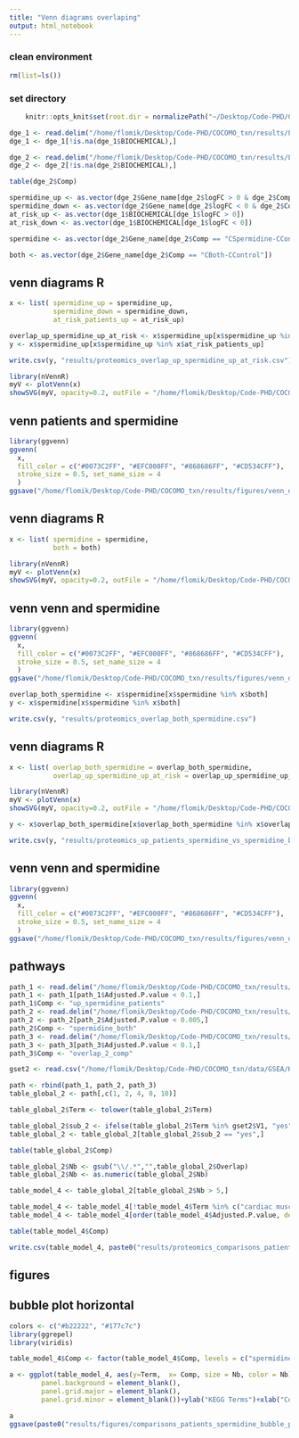 ```yaml
---
title: "Venn diagrams overlaping"
output: html_notebook
---
```


### clean environment
```r
rm(list=ls())
```


### set directory
```r
    knitr::opts_knit$set(root.dir = normalizePath("~/Desktop/Code-PHD/COCOMO_txn/")) 
```

```r
dge_1 <- read.delim("/home/flomik/Desktop/Code-PHD/COCOMO_txn/results/LIMMA/model_3_LIMMA_results_olink_with_HC_filt.csv", sep = " ")
dge_1 <- dge_1[!is.na(dge_1$BIOCHEMICAL),]
```

```r
dge_2 <- read.delim("/home/flomik/Desktop/Code-PHD/COCOMO_txn/results/LIMMA/LIMMA_spermin_proteomics_frac_filt.csv", sep = " ")
dge_2 <- dge_2[!is.na(dge_2$BIOCHEMICAL),]
```

```r
table(dge_2$Comp)
```

```r
spermidine_up <- as.vector(dge_2$Gene_name[dge_2$logFC > 0 & dge_2$Comp == "CSpermidine-CControl"])
spermidine_down <- as.vector(dge_2$Gene_name[dge_2$logFC < 0 & dge_2$Comp == "CSpermidine-CControl"])
at_risk_up <- as.vector(dge_1$BIOCHEMICAL[dge_1$logFC > 0])
at_risk_down <- as.vector(dge_1$BIOCHEMICAL[dge_1$logFC < 0])
```

```r
spermidine <- as.vector(dge_2$Gene_name[dge_2$Comp == "CSpermidine-CControl"])

both <- as.vector(dge_2$Gene_name[dge_2$Comp == "CBoth-CControl"])
```

## venn diagrams R
```r
x <- list( spermidine_up = spermidine_up,
           spermidine_down = spermidine_down,
           at_risk_patients_up = at_risk_up)
```

```r
overlap_up_spermidine_up_at_risk <- x$spermidine_up[x$spermidine_up %in% x$at_risk_patients_up]
y <- x$spermidine_up[x$spermidine_up %in% x$at_risk_patients_up]
```

```r
write.csv(y, "results/proteomics_overlap_up_spermidine_up_at_risk.csv")
```


```r
library(nVennR)
myV <- plotVenn(x)
showSVG(myV, opacity=0.2, outFile = "/home/flomik/Desktop/Code-PHD/COCOMO_txn/results/figures/venn_diagram_spermidine_at_risk.svg", setColors=c("#EFC000FF", "#868686FF", "#CD534CFF"))
```

## venn patients and spermidine
```r
library(ggvenn)
ggvenn(
  x, 
  fill_color = c("#0073C2FF", "#EFC000FF", "#868686FF", "#CD534CFF"),
  stroke_size = 0.5, set_name_size = 4
  )
ggsave("/home/flomik/Desktop/Code-PHD/COCOMO_txn/results/figures/venn_diagram_spermidine_at_risk.pdf")
```
## venn diagrams R
```r
x <- list( spermidine = spermidine,
           both = both)
```


```r
library(nVennR)
myV <- plotVenn(x)
showSVG(myV, opacity=0.2, outFile = "/home/flomik/Desktop/Code-PHD/COCOMO_txn/results/figures/venn_diagram_spermidine_both.svg", setColors=c("#EFC000FF", "#868686FF", "#CD534CFF"))
```

## venn venn and spermidine
```r
library(ggvenn)
ggvenn(
  x, 
  fill_color = c("#0073C2FF", "#EFC000FF", "#868686FF", "#CD534CFF"),
  stroke_size = 0.5, set_name_size = 4
  )
ggsave("/home/flomik/Desktop/Code-PHD/COCOMO_txn/results/figures/venn_diagram_spermidine_both.pdf")
```

```r
overlap_both_spermidine <- x$spermidine[x$spermidine %in% x$both]
y <- x$spermidine[x$spermidine %in% x$both]
```

```r
write.csv(y, "results/proteomics_overlap_both_spermidine.csv")
```

## venn diagrams R
```r
x <- list( overlap_both_spermidine = overlap_both_spermidine,
           overlap_up_spermidine_up_at_risk = overlap_up_spermidine_up_at_risk)
```


```r
library(nVennR)
myV <- plotVenn(x)
showSVG(myV, opacity=0.2, outFile = "/home/flomik/Desktop/Code-PHD/COCOMO_txn/results/figures/venn_diagram_overlap_up_patients_spermidine_vs_spermidine_both.svg", setColors=c("#EFC000FF", "#868686FF", "#CD534CFF"))
```

```r
y <- x$overlap_both_spermidine[x$overlap_both_spermidine %in% x$overlap_up_spermidine_up_at_risk]
```

```r
write.csv(y, "results/proteomics_up_patients_spermidine_vs_spermidine_both.csv")
```

## venn venn and spermidine
```r
library(ggvenn)
ggvenn(
  x, 
  fill_color = c("#0073C2FF", "#EFC000FF", "#868686FF", "#CD534CFF"),
  stroke_size = 0.5, set_name_size = 4
  )
ggsave("/home/flomik/Desktop/Code-PHD/COCOMO_txn/results/figures/venn_diagram_up_patients_spermidine_vs_spermidine_both.pdf")
```
## pathways
```r
path_1 <- read.delim("/home/flomik/Desktop/Code-PHD/COCOMO_txn/results/GSEA/KEGG_2021_pathways_overlap_sperminde_both_up_spermidine_at_risk.txt")
path_1 <- path_1[path_1$Adjusted.P.value < 0.1,]
path_1$Comp <- "up_spermidine_patients"
path_2 <- read.delim("/home/flomik/Desktop/Code-PHD/COCOMO_txn/results/GSEA/KEGG_pathways_spermidine_both.txt")
path_2 <- path_2[path_2$Adjusted.P.value < 0.005,]
path_2$Comp <- "spermidine_both"
path_3 <- read.delim("/home/flomik/Desktop/Code-PHD/COCOMO_txn/results/GSEA/KEGG_pathways_spermidine_up_patients_at_risk_up.txt")
path_3 <- path_3[path_3$Adjusted.P.value < 0.1,]
path_3$Comp <- "overlap_2_comp"

gset2 <- read.csv("/home/flomik/Desktop/Code-PHD/COCOMO_txn/data/GSEA/KEGG_1_3_5.gmt", sep = "\t", header = FALSE)
```

```r
path <- rbind(path_1, path_2, path_3)
table_global_2 <- path[,c(1, 2, 4, 8, 10)]

table_global_2$Term <- tolower(table_global_2$Term)

table_global_2$sub_2 <- ifelse(table_global_2$Term %in% gset2$V1, "yes", "no")
table_global_2 <- table_global_2[table_global_2$sub_2 == "yes",]

table(table_global_2$Comp)

table_global_2$Nb <- gsub("\\/.*","",table_global_2$Overlap)
table_global_2$Nb <- as.numeric(table_global_2$Nb)

table_model_4 <- table_global_2[table_global_2$Nb > 5,]

table_model_4 <- table_model_4[!table_model_4$Term %in% c("cardiac muscle contraction", "vascular smooth muscle contraction", "axon guidance", "long-term depression", "oxytocin signaling pathway"),]
table_model_4 <- table_model_4[order(table_model_4$Adjusted.P.value, decreasing = TRUE),]
```
```r
table(table_model_4$Comp)
```

```r
write.csv(table_model_4, paste0("results/proteomics_comparisons_patients_spermidine_pathways_clean.csv"))
```

## figures
## bubble plot horizontal

```r
colors <- c("#b22222", "#177c7c")
library(ggrepel)
library(viridis)
```

```r
table_model_4$Comp <- factor(table_model_4$Comp, levels = c("spermidine_both", "up_spermidine_patients", "overlap_2_comp"))
```

```r
a <- ggplot(table_model_4, aes(y=Term,  x= Comp, size = Nb, color = Nb))+geom_point()+theme_light()+ labs(title="", x="", y="", fill="")+ theme(
        panel.background = element_blank(),
        panel.grid.major = element_blank(), 
        panel.grid.minor = element_blank())+ylab("KEGG Terms")+xlab("Comparisons")+ theme(axis.text.x = element_text(angle = 90, vjust = 0.5, hjust=1))+ scale_color_viridis()

a
ggsave(paste0("results/figures/comparisons_patients_spermidine_bubble_plot_0.1_nb_10.pdf"), height = 10, width = 6)
```

